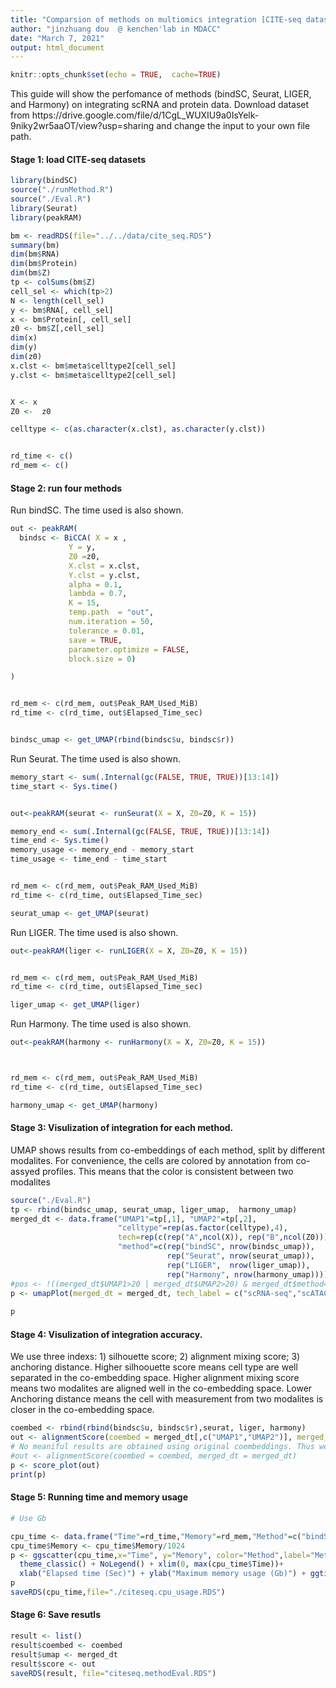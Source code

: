 ```yaml
---
title: "Comparsion of methods on multiomics integration [CITE-seq datasets]"
author: "jinzhuang dou  @ kenchen'lab in MDACC"
date: "March 7, 2021"
output: html_document
---
```


```r
knitr::opts_chunk$set(echo = TRUE,  cache=TRUE)
```

This guide will show the perfomance of methods (bindSC, Seurat, LIGER, and Harmony) on integrating scRNA and protein data.
Download dataset from https://drive.google.com/file/d/1CgL_WUXIU9a0IsYelk-9niky2wr5aaOT/view?usp=sharing and change the input to your own file path.

#### Stage 1: load CITE-seq datasets

```r
library(bindSC)
source("./runMethod.R")
source("./Eval.R")
library(Seurat)
library(peakRAM)

bm <- readRDS(file="../../data/cite_seq.RDS")
summary(bm)
dim(bm$RNA)
dim(bm$Protein)
dim(bm$Z)
tp <- colSums(bm$Z)
cell_sel <- which(tp>2)
N <- length(cell_sel)
y <- bm$RNA[, cell_sel]
x <- bm$Protein[, cell_sel]
z0 <- bm$Z[,cell_sel]
dim(x)
dim(y)
dim(z0)
x.clst <- bm$meta$celltype2[cell_sel]
y.clst <- bm$meta$celltype2[cell_sel]


X <- x
Z0 <-  z0

celltype <- c(as.character(x.clst), as.character(y.clst))


rd_time <- c()
rd_mem <- c()

```
#### Stage 2: run four methods
Run bindSC. The time used is also shown.
```r

out <- peakRAM(
  bindsc <- BiCCA( X = x ,
             Y = y, 
             Z0 =z0, 
             X.clst = x.clst,
             Y.clst = y.clst,
             alpha = 0.1, 
             lambda = 0.7,
             K = 15,
             temp.path  = "out",
             num.iteration = 50,
             tolerance = 0.01,
             save = TRUE,
             parameter.optimize = FALSE,
             block.size = 0)

)


rd_mem <- c(rd_mem, out$Peak_RAM_Used_MiB)
rd_time <- c(rd_time, out$Elapsed_Time_sec)


bindsc_umap <- get_UMAP(rbind(bindsc$u, bindsc$r))
```
Run Seurat. The time used is also shown.
```r
memory_start <- sum(.Internal(gc(FALSE, TRUE, TRUE))[13:14]) 
time_start <- Sys.time()


out<-peakRAM(seurat <- runSeurat(X = X, Z0=Z0, K = 15))

memory_end <- sum(.Internal(gc(FALSE, TRUE, TRUE))[13:14])  
time_end <- Sys.time()
memory_usage <- memory_end - memory_start
time_usage <- time_end - time_start


rd_mem <- c(rd_mem, out$Peak_RAM_Used_MiB)
rd_time <- c(rd_time, out$Elapsed_Time_sec)

seurat_umap <- get_UMAP(seurat)
```
Run LIGER. The time used is also shown.
```r

out<-peakRAM(liger <- runLIGER(X = X, Z0=Z0, K = 15))


rd_mem <- c(rd_mem, out$Peak_RAM_Used_MiB)
rd_time <- c(rd_time, out$Elapsed_Time_sec)

liger_umap <- get_UMAP(liger)
```
Run Harmony. The time used is also shown.
```r

out<-peakRAM(harmony <- runHarmony(X = X, Z0=Z0, K = 15))



rd_mem <- c(rd_mem, out$Peak_RAM_Used_MiB)
rd_time <- c(rd_time, out$Elapsed_Time_sec)

harmony_umap <- get_UMAP(harmony)
```
#### Stage 3: Visulization of integration for each method. 
UMAP shows results from co-embeddings of each method, split by different modalites. For convenience, the cells are colored by 
annotation from co-assyed profiles. This means that the color is consistent between two modalites

```r
source("./Eval.R")
tp <- rbind(bindsc_umap, seurat_umap, liger_umap,  harmony_umap)
merged_dt <- data.frame("UMAP1"=tp[,1], "UMAP2"=tp[,2], 
                        "celltype"=rep(as.factor(celltype),4), 
                        tech=rep(c(rep("A",ncol(X)), rep("B",ncol(Z0))),4),
                        "method"=c(rep("bindSC", nrow(bindsc_umap)),  
                                   rep("Seurat", nrow(seurat_umap)),
                                   rep("LIGER",  nrow(liger_umap)),
                                   rep("Harmony", nrow(harmony_umap))))
#pos <- !((merged_dt$UMAP1>20 | merged_dt$UMAP2>20) & merged_dt$method=="bindSC")
p <- umapPlot(merged_dt = merged_dt, tech_label = c("scRNA-seq","scATAC-seq"))
  
p

```



#### Stage 4: Visulization of integration accuracy. 
We use three indexs: 1) silhouette score; 2) alignment mixing score; 3) anchoring distance. 
Higher silhoouette score means cell type are well separated in the co-embedding space. 
Higher alignment mixing score means two modalites are aligned well in the co-embedding space.
Lower Anchoring distance means the cell with measurement from two modalites is closer in the co-embedding space.

```r

coembed <- rbind(rbind(bindsc$u, bindsc$r),seurat, liger, harmony)
out <- alignmentScore(coembed = merged_dt[,c("UMAP1","UMAP2")], merged_dt = merged_dt)
# No meaniful results are obtained using original coembeddings. Thus we use coordinates of 2d-UMAP for evaluaiton 
#out <- alignmentScore(coembed = coembed, merged_dt = merged_dt)
p <- score_plot(out)
print(p)

```

#### Stage 5: Running time and memory usage 

```r
# Use Gb

cpu_time <- data.frame("Time"=rd_time,"Memory"=rd_mem,"Method"=c("bindSC","Seurat","LIGER","Harmony"))
cpu_time$Memory <- cpu_time$Memory/1024
p <- ggscatter(cpu_time,x="Time", y="Memory", color="Method",label="Method", repel = TRUE)  + 
  theme_classic() + NoLegend() + xlim(0, max(cpu_time$Time))+ 
  xlab("Elapsed time (Sec)") + ylab("Maximum memory usage (Gb)") + ggtitle(paste0("Cell size (", length(x.clst),",", length(y.clst),")" ))
p
saveRDS(cpu_time,file="./citeseq.cpu_usage.RDS")

```


#### Stage 6: Save resutls

```r
result <- list()
result$coembed <- coembed
result$umap <- merged_dt
result$score <- out
saveRDS(result, file="citeseq.methodEval.RDS")
```
